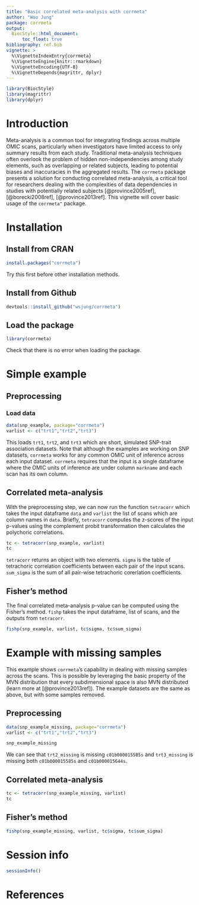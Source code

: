 ```yaml
---
title: "Basic correlated meta-analysis with corrmeta"
author: "Woo Jung"
package: corrmeta
output:
  BiocStyle::html_document:
      toc_float: true
bibliography: ref.bib
vignette: >
  %\VignetteIndexEntry{corrmeta}
  %\VignetteEngine{knitr::rmarkdown}
  %\VignetteEncoding{UTF-8}
  %\VignetteDepends{magrittr, dplyr}
---
```

```r
library(BiocStyle)
library(magrittr)
library(dplyr)
```

# Introduction
Meta-analysis is a common tool for integrating findings across multiple OMIC scans, particularly when investigators have limited access to only summary results from each study. Traditional meta-analysis techniques often overlook the problem of hidden non-independencies among study elements, such as overlapping or related subjects, leading to potential biases and inaccuracies in the aggregated results. The `corrmeta` package presents a solution for conducting correlated meta-analysis, a critical tool for researchers dealing with the complexities of data dependencies in studies with potentially related subjects [@province2005ref], [@borecki2008ref], [@province2013ref]. This vignette will cover basic usage of the `corrmeta"` package.

# Installation

## Install from CRAN
```r
install.packages("corrmeta")
```
Try this first before other installation methods.

## Install from Github
```r
devtools::install_github("wsjung/corrmeta")
```

## Load the package
```r
library(corrmeta)
```
Check that there is no error when loading the package.

# Simple example
## Preprocessing
### Load data

```r
data(snp_example, package="corrmeta")
varlist <- c("trt1","trt2","trt3")
```
This loads `trt1`, `trt2`, and `trt3` which are short, simulated SNP-trait association datasets. Note that although the examples are working on SNP datasets, `corrmeta` works for any common OMIC unit of inference across each input dataset. `corrmeta` requires that the input is a single dataframe where the OMIC units of inference are under column `markname` and each scan has its own column.

## Correlated meta-analysis
With the preprocessing step, we can now run the function `tetracorr` which takes the input dataframe `data` and `varlist` the list of scans which are column names in `data`. Briefly, `tetracorr` computes the z-scores of the input p-values using the complement probit transformation then calculates the polychoric correlations. 
```r
tc <- tetracorr(snp_example, varlist)
tc
```
`tetracorr` returns an object with two elements. `sigma` is the table of tetrachoric correlation coefficients between each pair of the input scans. `sum_sigma` is the sum of all pair-wise tetrachoric corerlation coefficients. 

## Fisher's method
The final correlated meta-analysis p-value can be computed using the Fisher's method. `fishp` takes the input dataframe, list of scans, and the outputs from `tetracorr`. 
```r
fishp(snp_example, varlist, tc$sigma, tc$sum_sigma)
```

# Example with missing samples
This example shows `corrmeta`'s capability in dealing with missing samples across the scans. This is possible by leveraging the basic property of the MVN distribution that every subdimensional space is also MVN distributed (learn more at [@province2013ref]). The example datasets are the same as above, but with some samples removed. 

## Preprocessing
```r
data(snp_example_missing, package="corrmeta")
varlist <- c("trt1","trt2","trt3")
```

```r
snp_example_missing
```
We can see that `trt2_missing` is missing `c01b000015585s` and `trt3_missing` is missing both `c01b000015585s` and `c01b000015644s`. 

## Correlated meta-analysis
```r
tc <- tetracorr(snp_example_missing, varlist)
tc
```

## Fisher's method
```r
fishp(snp_example_missing, varlist, tc$sigma, tc$sum_sigma)
```

# Session info
```r
sessionInfo()
```

# References
